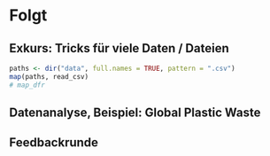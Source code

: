 # Folgt {#day6}

## Exkurs: Tricks für viele Daten / Dateien

```r
paths <- dir("data", full.names = TRUE, pattern = ".csv")
map(paths, read_csv)
# map_dfr
```


## Datenanalyse, Beispiel: Global Plastic Waste




## Feedbackrunde





